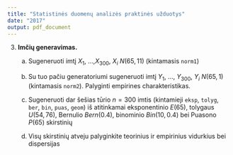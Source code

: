 ```yaml
---
title: "Statistinės duomenų analizės praktinės užduotys"
date: "2017"
output: pdf_document
---
```


3. __Imčių generavimas.__

   (a) Sugeneruoti imtį $X_1$, ...,$X_{300}$, $X_i ~ N(65, 11)$ (kintamasis `norm1`)

   (b) Su tuo pačiu generatoriumi sugeneruoti imtį $Y_1$, ..., $Y_{300}$,
   $Y_i ~ N(65, 1)$ (kintamasis `norm2`). Palyginti empirines charakteristikas.

   (c) Sugeneruoti dar šešias tūrio $n = 300$ imtis (kintamieji `eksp`, `tolyg`,
   `ber`, `bin`, `puas`, `geom`) iš atitinkamai eksponentinio $E(65)$, tolygaus
   $U(54, 76)$, Bernulio $Bern(0.4)$, binominio $Bin(10, 0.4)$ bei Puasono $P(65)$
   skirstinių

   (d) Visų skirstinių atveju palyginkite teorinius ir empirinius vidurkius
   bei dispersijas
